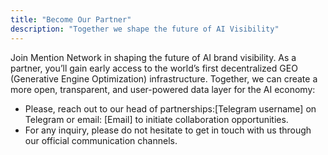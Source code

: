 ```yaml
---
title: "Become Our Partner"
description: "Together we shape the future of AI Visibility"
---
```


Join Mention Network in shaping the future of AI brand visibility. As a partner, you’ll gain early access to the world’s first decentralized GEO (Generative Engine Optimization) infrastructure. Together, we can create a more open, transparent, and user-powered data layer for the AI economy:

- Please, reach out to our head of partnerships:[Telegram username] on Telegram or email: [Email] to initiate collaboration opportunities.
- For any inquiry, please do not hesitate to get in touch with us through our official communication channels.